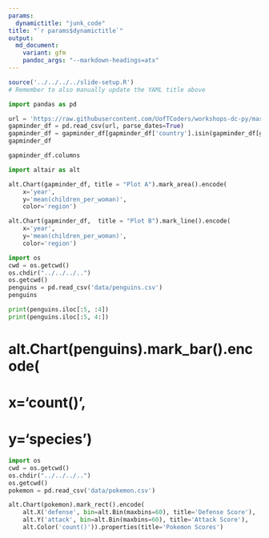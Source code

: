 ```yaml
---
params:
  dynamictitle: "junk_code"
title: "`r params$dynamictitle`"
output:
  md_document:
    variant: gfm
    pandoc_args: "--markdown-headings=atx"
---
```


```r
source('../../../../slide-setup.R')
# Remember to also manually update the YAML title above
```


```python
import pandas as pd

url = 'https://raw.githubusercontent.com/UofTCoders/workshops-dc-py/master/data/processed/world-data-gapminder.csv'
gapminder_df = pd.read_csv(url, parse_dates=True)
gapminder_df = gapminder_df[gapminder_df['country'].isin(gapminder_df[gapminder_df['year'] == 2018].nlargest(10, ['population'])['country'])]
gapminder_df
```
```python
gapminder_df.columns
```

```python
import altair as alt

alt.Chart(gapminder_df, title = "Plot A").mark_area().encode(
    x='year',
    y='mean(children_per_woman)',
    color='region')
```



```python
alt.Chart(gapminder_df,  title = "Plot B").mark_line().encode(
    x='year',
    y='mean(children_per_woman)',
    color='region')
```


```python
import os
cwd = os.getcwd()
os.chdir("../../../..")
os.getcwd()
penguins = pd.read_csv('data/penguins.csv')
penguins
```

```python

print(penguins.iloc[:5, :4])
print(penguins.iloc[:5, 4:])
```


# alt.Chart(penguins).mark_bar().encode(
#    x='count()',
#    y='species')




```python
import os
cwd = os.getcwd()
os.chdir("../../../..")
os.getcwd()
pokemon = pd.read_csv('data/pokemon.csv')
```

```python
alt.Chart(pokemon).mark_rect().encode(
    alt.X('defense', bin=alt.Bin(maxbins=60), title='Defense Score'),
    alt.Y('attack', bin=alt.Bin(maxbins=60), title='Attack Score'),
    alt.Color('count()')).properties(title='Pokemon Scores')
```

